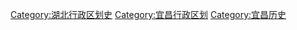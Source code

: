 [[Category:湖北行政区划史|Category:湖北行政区划史]]
[[Category:宜昌行政区划|Category:宜昌行政区划]]
[[Category:宜昌历史|Category:宜昌历史]]
